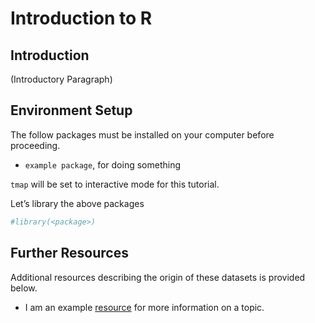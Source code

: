 # Introduction to R

## Introduction

(Introductory Paragraph)

## Environment Setup

The follow packages must be installed on your computer before proceeding.

* ` example package`, for doing something

`tmap` will be set to interactive mode for this tutorial.

Let's library the above packages

```r
#library(<package>)
```

## <Introduction to R Sections>

## Further Resources {-}

Additional resources describing the origin of these datasets is provided below. 

* I am an example [resource](https://www.epa.gov/outdoor-air-quality-data/air-data-basic-information) for more information on a topic. 